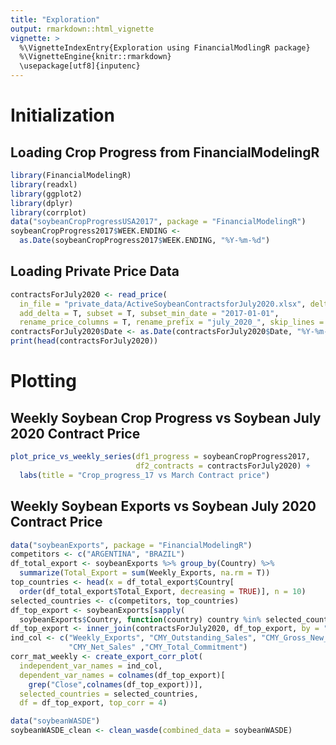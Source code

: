 ```yaml
---
title: "Exploration"
output: rmarkdown::html_vignette
vignette: >
  %\VignetteIndexEntry{Exploration using FinancialModlingR package}
  %\VignetteEngine{knitr::rmarkdown}
  \usepackage[utf8]{inputenc}
---
```


# Initialization

## Loading Crop Progress from FinancialModelingR

```r
library(FinancialModelingR)
library(readxl)
library(ggplot2)
library(dplyr)
library(corrplot)
data("soybeanCropProgressUSA2017", package = "FinancialModelingR")
soybeanCropProgress2017$WEEK.ENDING <-
  as.Date(soybeanCropProgress2017$WEEK.ENDING, "%Y-%m-%d")
```

## Loading Private Price Data

```r
contractsForJuly2020 <- read_price(
  in_file = "private_data/ActiveSoybeanContractsforJuly2020.xlsx", delta_price = T,
  add_delta = T, subset = T, subset_min_date = "2017-01-01",
  rename_price_columns = T, rename_prefix = "july_2020_", skip_lines = 3)
contractsForJuly2020$Date <- as.Date(contractsForJuly2020$Date, "%Y-%m-%d")
print(head(contractsForJuly2020))
```

# Plotting

## Weekly Soybean Crop Progress vs Soybean July 2020 Contract Price

```r
plot_price_vs_weekly_series(df1_progress = soybeanCropProgress2017,
                            df2_contracts = contractsForJuly2020) +
  labs(title = "Crop_progress_17 vs March Contract price")
```

## Weekly Soybean Exports vs Soybean July 2020 Contract Price

```r
data("soybeanExports", package = "FinancialModelingR")
competitors <- c("ARGENTINA", "BRAZIL")
df_total_export <- soybeanExports %>% group_by(Country) %>%
  summarize(Total_Export = sum(Weekly_Exports, na.rm = T))
top_countries <- head(x = df_total_export$Country[
  order(df_total_export$Total_Export, decreasing = TRUE)], n = 10)
selected_countries <- c(competitors, top_countries)
df_top_export <- soybeanExports[sapply(
  soybeanExports$Country, function(country) country %in% selected_countries), ]
df_top_export <- inner_join(contractsForJuly2020, df_top_export, by = "Date")
ind_col <- c("Weekly_Exports", "CMY_Outstanding_Sales", "CMY_Gross_New_Sales",
             "CMY_Net_Sales" ,"CMY_Total_Commitment")
corr_mat_weekly <- create_export_corr_plot(
  independent_var_names = ind_col,
  dependent_var_names = colnames(df_top_export)[
    grep("Close",colnames(df_top_export))],
  selected_countries = selected_countries,
  df = df_top_export, top_corr = 4)
```


```r
data("soybeanWASDE")
soybeanWASDE_clean <- clean_wasde(combined_data = soybeanWASDE)
```
